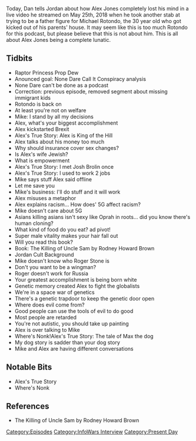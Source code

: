 {{DEFAULTSORT:
    #_EPISODE_0165:Rotondo, Round 2
}}{{Episode
    | title           = Rotondo, Round 2
    | caption         = [https://knowledgefight.libsyn.com/knowledge-fight-rotondo-round-2 Listen to this episode on Libsyn]
    | episodeNumber   = 165
    | length          = 02:20:24
    | airDate         = May 30, 2018
    | episodeType     = [[:Category:InfoWars Interview|InfoWars Interview]], [[:Category:Present Day|Present Day]]
    | appearance      = [[Raptor Princess Prop Dew]], [[Mike Rotondo]], [[Roger Stone]]
    | previousEpisode = [[164: May 25, 2018]]
    | nextEpisode     = [[166: February 2-3, 2009]]
}}

{{Stub}}

Today, Dan tells Jordan about how Alex Jones completely lost his mind in a live video he streamed on May 25th, 2018 when he took another stab at trying to be a father figure for Michael Rotondo, the 30 year old who got kicked out of his parents' house. It may seem like this is too much Rotondo for this podcast, but please believe that this is not about him. This is all about Alex Jones being a complete lunatic.

==Tidbits==

*Raptor Princess Prop Dew
*Anounced goal: None Dare Call It Conspiracy analysis
*None Dare can't be done as a podcast
*Correction: previous episode, removed segment about missing immigrant kids
*Rotondo is back on
*At least you're not on welfare
*Mike: I stand by all my decisions
*Alex, what's your biggest accomplishment
*Alex kickstarted Brexit
*Alex's True Story: Alex is King of the Hill
*Alex talks about his money too much
*Why should insurance cover sex changes?
*Is Alex's wife Jewish?
*What is empowerment
*Alex's True Story: I met Josh Brolin once
*Alex's True Story: I used to work 2 jobs
*Mike says stuff Alex said offline
*Let me save you
*Mike's business: I'll do stuff and it will work
*Alex misuses a metaphor
*Alex explains racism... How does' 5G affect racism?
*Mike doesn't care about 5G
*Asians killing asians isn't sexy like Oprah in roots... did you know there's human cloning?
*What kind of food do you eat? ad pivot!
*Super male vitality makes your hair fall out
*Will you read this book?
*Book: The Killing of Uncle Sam by Rodney Howard Brown
*Jordan Cult Background
*Mike doesn't know who Roger Stone is
*Don't you want to be a wingman?
*Roger doesn't work for Russia
*Your greatest accomplishment is being born white
*Genetic memory created Alex to fight the globalists
*We're in a space war of genetics
*There's a genetic trapdoor to keep the genetic door open
*Where does evil come from?
*Good people can use the tools of evil to do good
*Most people are retarded
*You're not autistic, you should take up painting
*Alex is over talking to Mike
*Where's Nonk!Alex's True Story: The tale of Max the dog
*My dog story is sadder than your dog story
*Mike and Alex are having different conversations

==Notable Bits==

*Alex's True Story
*Where's Nonk

==References==

*The Killing of Uncle Sam by Rodney Howard Brown

[[Category:Episodes]]
[[Category:InfoWars Interview]]
[[Category:Present Day]]